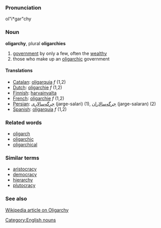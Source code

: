 ===Pronunciation===
ol"i*gar"chy

===Noun===
'''oligarchy''', plural '''oligarchies'''

# [[government]] by only a few, often the [[wealthy]]
# those who make up an [[oligarchic]] government

====Translations====

*[[Catalan]]: [[oligarquia]] ''f'' (1,2)
*[[Dutch]]: [[oligarchie]] ''f'' (1,2)
*[[Finnish]]: [[harvainvalta]]
*[[French]]: [[oligarchie]] ''f'' (1,2)
*[[Persian]]: [[جرگه‌سالاری]] (jarge-salari) (1), [[جرگه‌سالاران]] (jarge-salaran) (2)
*[[Spanish]]: [[oligarquía]] ''f'' (1,2)

===Related words===
*[[oligarch]]
*[[oligarchic]]
*[[oligarchical]]

===Similar terms===
*[[aristocracy]]
*[[democracy]]
*[[hierarchy]]
*[[plutocracy]]

===See also===
[[w:Oligarchy|Wikipedia article on Oligarchy]]

[[Category:English nouns]]